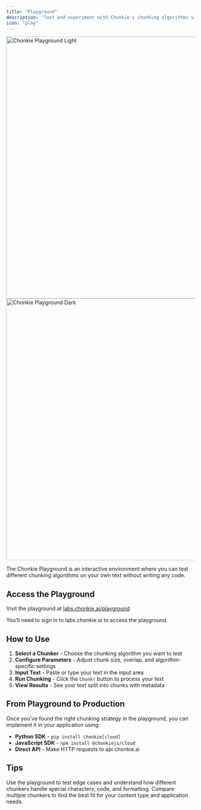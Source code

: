 ```yaml
---
title: "Playground"
description: "Test and experiment with Chonkie's chunking algorithms visually"
icon: "play"
---
```


<div className="flex justify-center">
  <img
    className="block dark:hidden"
    src="/assets/playground/playground-light.png"
    alt="Chonkie Playground Light"
    noZoom
    width="700"
  />
  <img
    className="hidden dark:block"
    src="/assets/playground/playground-dark.png"
    alt="Chonkie Playground Dark"
    noZoom
    width="700"
  />
</div>

The Chonkie Playground is an interactive environment where you can test different chunking algorithms on your own text without writing any code.

## Access the Playground

Visit the playground at [labs.chonkie.ai/playground](https://labs.chonkie.ai/playground)

<Info>You'll need to sign in to labs.chonkie.ai to access the playground.</Info>

## How to Use

1. **Select a Chunker** - Choose the chunking algorithm you want to test
2. **Configure Parameters** - Adjust chunk size, overlap, and algorithm-specific settings
3. **Input Text** - Paste or type your text in the input area
4. **Run Chunking** - Click the `Chonk!` button to process your text
5. **View Results** - See your text split into chunks with metadata

## From Playground to Production

Once you've found the right chunking strategy in the playground, you can implement it in your application using:

- **Python SDK** - `pip install chonkie[cloud]`
- **JavaScript SDK** - `npm install @chonkiejs/cloud`
- **Direct API** - Make HTTP requests to api.chonkie.ai

## Tips

<Tip>
  Use the playground to test edge cases and understand how different chunkers
  handle special characters, code, and formatting.
</Tip>

<Tip>
  Compare multiple chunkers to find the best fit for your content type and
  application needs.
</Tip>
